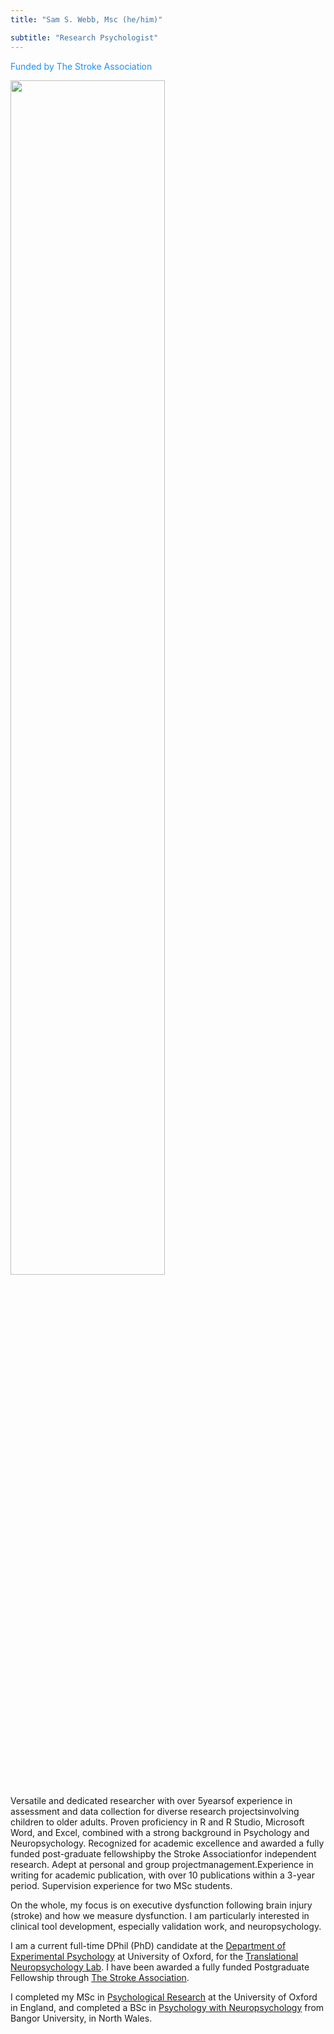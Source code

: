 ```yaml
---
title: "Sam S. Webb, Msc (he/him)"

subtitle: "Research Psychologist"
---
```


[Funded by The Stroke Association]{style="color:dodgerblue"}

![](headshot_edited_SA.png){width="70%"}

Versatile and dedicated researcher with over 5yearsof experience in assessment and data collection for diverse research projectsinvolving children to older adults. Proven proficiency in R and R Studio, Microsoft Word, and Excel, combined with a strong background in Psychology and Neuropsychology. Recognized for academic excellence and awarded a fully funded post-graduate fellowshipby the Stroke Associationfor independent research. Adept at personal and group projectmanagement.Experience in writing for academic publication, with over 10 publications within a 3-year period. Supervision experience for two MSc students. 

On the whole, my focus is on executive dysfunction following brain injury (stroke) and how we measure dysfunction. I am particularly interested in clinical tool development, especially validation work, and neuropsychology.

I am a current full-time DPhil (PhD) candidate at the [Department of Experimental Psychology](https://www.psy.ox.ac.uk/) at University of Oxford, for the [Translational Neuropsychology Lab](https://www.psy.ox.ac.uk/research/translational-neuropsychology). I have been awarded a fully funded Postgraduate Fellowship through [The Stroke Association](https://www.stroke.org.uk). 

I completed my MSc in [Psychological Research](https://www.ox.ac.uk/admissions/graduate/courses/msc-psychological-research?wssl=1) at the University of Oxford in England, and completed a BSc in [Psychology with Neuropsychology](https://www.bangor.ac.uk/courses/undergraduate/C801-Psychology-with-Neuropsychology) from Bangor University, in North Wales.

